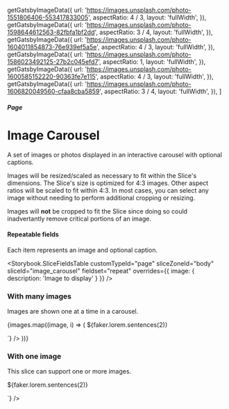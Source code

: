 


  getGatsbyImageData({
    url: 'https://images.unsplash.com/photo-1551806406-553417833005',
    aspectRatio: 4 / 3,
    layout: 'fullWidth',
  }),
  getGatsbyImageData({
    url: 'https://images.unsplash.com/photo-1598644612563-82fbfa1bf2dd',
    aspectRatio: 3 / 4,
    layout: 'fullWidth',
  }),
  getGatsbyImageData({
    url: 'https://images.unsplash.com/photo-1604011854873-76e939ef5a5e',
    aspectRatio: 4 / 3,
    layout: 'fullWidth',
  }),
  getGatsbyImageData({
    url: 'https://images.unsplash.com/photo-1586023492125-27b2c045efd7',
    aspectRatio: 1,
    layout: 'fullWidth',
  }),
  getGatsbyImageData({
    url: 'https://images.unsplash.com/photo-1600585152220-90363fe7e115',
    aspectRatio: 4 / 3,
    layout: 'fullWidth',
  }),
  getGatsbyImageData({
    url: 'https://images.unsplash.com/photo-1606820049560-cfaa8cba5859',
    aspectRatio: 3 / 4,
    layout: 'fullWidth',
  }),
]

<Meta title="Pages/Image Carousel" component={PageBodyImageCarousel} />

##### Page

# Image Carousel

A set of images or photos displayed in an interactive carousel with optional
captions.

Images will be resized/scaled as necessary to fit within the Slice's dimensions.
The Slice's size is optimized for 4:3 images. Other aspect ratios will be scaled
to fit within 4:3. In most cases, you can select any image without needing to
perform additional cropping or resizing.

Images will **not** be cropped to fit the Slice since doing so could
inadvertantly remove critical portions of an image.

#### Repeatable fields

Each item represents an image and optional caption.

<Storybook.SliceFieldsTable
  customTypeId="page"
  sliceZoneId="body"
  sliceId="image_carousel"
  fieldset="repeat"
  overrides={{ image: { description: 'Image to display' } }}
/>

### With many images

Images are shown one at a time in a carousel.

<Canvas withSource="none">
  <Story name="With many images">
    <PageBodyImageCarousel nextSharesBg={false}>
      {images.map((image, i) => (
        <PageBodyImageCarousel.Image
          key={i}
          imageData={image}
          captionHTML={`<p>${faker.lorem.sentences(2)}</p>`}
        />
      ))}
    </PageBodyImageCarousel>
  </Story>
</Canvas>

### With one image

This slice can support one or more images.

<Canvas withSource="none">
  <Story name="With one image">
    <PageBodyImageCarousel nextSharesBg={false}>
      <PageBodyImageCarousel.Image
        imageData={images[0]}
        captionHTML={`<p>${faker.lorem.sentences(2)}</p>`}
      />
    </PageBodyImageCarousel>
  </Story>
</Canvas>
